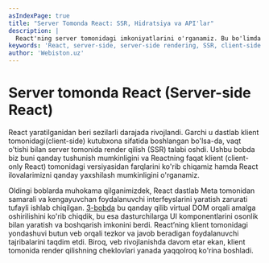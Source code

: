 ```yaml
---
asIndexPage: true
title: "Server Tomonda React: SSR, Hidratsiya va API'lar"
description: |
  React'ning server tomonidagi imkoniyatlarini o'rganamiz. Bu bo'limda server-side rendering (SSR), hidratsiya va ularni amalga oshiruvchi API'larni chuqur tahlil qilamiz.
keywords: 'React, server-side, server-side rendering, SSR, client-side rendering, CSR, hidratsiya, hydration, API, webiston'
author: 'Webiston.uz'
---
```


# Server tomonda React (Server-side React)

React yaratilganidan beri sezilarli darajada rivojlandi. Garchi u dastlab klient tomonidagi(client-side) kutubxona sifatida boshlangan bo'lsa-da, vaqt o'tishi bilan server tomonida render qilish (SSR) talabi oshdi. Ushbu bobda biz buni qanday tushunish mumkinligini va Reactning faqat klient (client-only React) tomonidagi versiyasidan farqlarini ko'rib chiqamiz hamda React ilovalarimizni qanday yaxshilash mumkinligini o'rganamiz.

Oldingi boblarda muhokama qilganimizdek, React dastlab Meta tomonidan samarali va kengayuvchan foydalanuvchi interfeyslarini yaratish zarurati tufayli ishlab chiqilgan. [3-bobda](/docs/react/virtual-dom) bu qanday qilib virtual DOM orqali amalga oshirilishini ko'rib chiqdik, bu esa dasturchilarga UI komponentlarini osonlik bilan yaratish va boshqarish imkonini berdi. React’ning klient tomonidagi yondashuvi butun veb orqali tezkor va javob beradigan foydalanuvchi tajribalarini taqdim etdi. Biroq, veb rivojlanishda davom etar ekan, klient tomonida render qilishning cheklovlari yanada yaqqolroq ko'rina boshladi.

